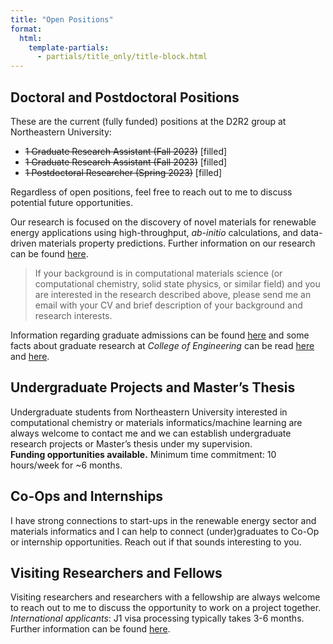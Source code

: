 ```yaml
---
title: "Open Positions"
format:
  html:
    template-partials:
      - partials/title_only/title-block.html
---
```

## Doctoral and Postdoctoral Positions

These are the current (fully funded) positions at the D2R2 group at Northeastern University:

- ~~1 Graduate Research Assistant (Fall 2023)~~ [filled]
- ~~1 Graduate Research Assistant (Fall 2023)~~ [filled]
- ~~1 Postdoctoral Researcher (Spring 2023)~~ [filled]

Regardless of open positions, feel free to reach out to me to discuss potential future opportunities.<br>

Our research is focused on the discovery of novel materials for renewable energy applications using high-throughput,
*ab-initio* calculations, and data-driven materials property predictions.
Further information on our research can be found [here](/content/research.html).<br>

> If your background is in computational materials science (or computational chemistry, solid state physics,
> or similar field) and you are interested in the research described above, please send me an email with your CV and
> brief description of your background and research interests.

::: {.callout-note title="Graduate Admissions" appearance="simple"}
Information regarding graduate admissions can be found [here](https://coe.northeastern.edu/academics-experiential-learning/graduate-school-of-engineering/graduate-admissions/)
and some facts about graduate research at *College of Engineering* can be read [here](https://coe.northeastern.edu/academics-experiential-learning/graduate-school-of-engineering/) and
[here](https://coe.northeastern.edu/wp-content/uploads/pdfs/coe/gse/graduate_brochure.pdf).
:::

## Undergraduate Projects and Master's Thesis

Undergraduate students from Northeastern University interested in computational chemistry or materials
informatics/machine learning are always welcome to contact me and we can establish undergraduate research projects
or Master's thesis under my supervision.<br>
**Funding opportunities available.** Minimum time commitment: 10 hours/week for ~6 months.

## Co-Ops and Internships

I have strong connections to start-ups in the renewable energy sector and materials informatics and I can help to
connect (under)graduates to Co-Op or internship opportunities. Reach out if that sounds interesting to you.

## Visiting Researchers and Fellows

Visiting researchers and researchers with a fellowship are always welcome to reach out to me to discuss the
opportunity to work on a project together.<br>
*International applicants*: J1 visa processing typically takes 3-6 months.
Further information can be found [here](https://international.northeastern.edu/ogs/).
